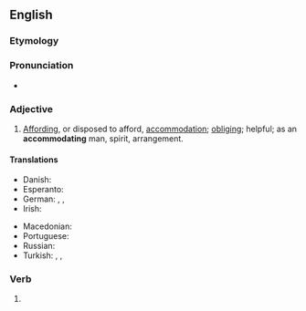 ==English==

===Etymology===
{{suffix|accommodate|ing|lang=en}}

===Pronunciation===
* {{IPA|/ə.ˈkɒm.ə.ˌdeɪ.tɪŋ/|lang=en}}

===Adjective===
{{en-adj}}

# [[affording|Affording]], or disposed to afford, [[accommodation]]; [[obliging]]; helpful; as an '''accommodating''' man, spirit, arrangement.

====Translations====
{{trans-top|affording accommodation}}
* Danish: {{t|da|hjælpsom}}
* Esperanto: {{t|eo|cedema}}
* German: {{t+|de|entgegenkommend}}, {{t+|de|gefällig}}, {{t+|de|zuvorkommend}}
* Irish: {{t|ga|áiseach}} {{qualifier|of person}}
{{trans-mid}}
* Macedonian: {{t|mk|пресретлив|m|tr=présretliv|sc=Cyrl}}
* Portuguese: {{t|pt|acomodante}}
* Russian: {{t+|ru|приветливый|m}}
* Turkish: {{t+|tr|uysal}}, {{t+|tr|uyumlu}}, {{t+|tr|yardımsever}}
{{trans-bottom}}

===Verb===
{{head|en|present participle}}

# {{present participle of|accommodate|lang=en|nocat=1}}